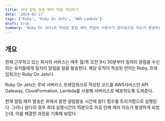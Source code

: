 ```yaml
---
title: 사내 알림 발송 배치 작업 개선하기
date: '2024-03-17'
tags: ['Ruby', 'Ruby On Jets', 'AWS Lambda']
draft: true
summary: 'Ruby On Jets로 작성된 알림 배치 작업이 사용자가 많아짐으로 이슈가 발생하였습니다. 람다로 배치작업을 진행할 경우의 문제와 해결방법을 생각해봤습니다.'
---
```


## 개요
현재 근무하고 있는 회사의 서비스는 매주 월/목 오전 9시 30분부터 일자리 알림을 수신하는 유저들에게
일자리 알림을 일괄 발송한다. 해당 로직이 작성된 언어는 Ruby, 프레임워크는 Ruby On Jets다.

Ruby On Jets는 루비 서버리스 프레임워크로 작성된 코드를 AWS서비스인 API Gateway, CloudFormation, Lambda를 사용해
서버리스로 배포하도록 도와준다.

현재 알림 배치 발송은 위에서 말한 알림발송 시간에 람다 함수를 트리거함으로 실행된다. 그러나 람다의 경우
최대 실행시간이 15분으로 이로 인해 여러 이슈가 발생하게 되었는데, 이를 해결한 과정을 기록해 보았다.
 